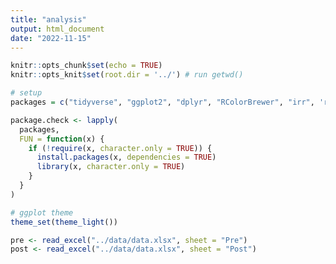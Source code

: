 ```yaml
---
title: "analysis"
output: html_document
date: "2022-11-15"
---
```


```r
knitr::opts_chunk$set(echo = TRUE)
knitr::opts_knit$set(root.dir = '../') # run getwd()

# setup
packages = c("tidyverse", "ggplot2", "dplyr", "RColorBrewer", "irr", 'readr', 'readxl')

package.check <- lapply(
  packages,
  FUN = function(x) {
    if (!require(x, character.only = TRUE)) {
      install.packages(x, dependencies = TRUE)
      library(x, character.only = TRUE)
    }
  }
)

# ggplot theme
theme_set(theme_light())
```

```r
pre <- read_excel("../data/data.xlsx", sheet = "Pre")
post <- read_excel("../data/data.xlsx", sheet = "Post")

```




